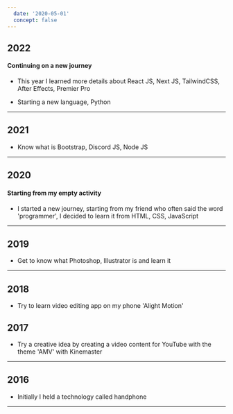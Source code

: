 ```yaml
---
  date: '2020-05-01'
  concept: false
---
```


  ## 2022

  #### Continuing on a new journey

  - This year I learned more details about React JS, Next JS, TailwindCSS, After Effects, Premier Pro
 
  - Starting a new language, Python

  ---

  ## 2021

  - Know what is Bootstrap, Discord JS, Node JS

  ---

  ## 2020

  #### Starting from my empty activity

  - I started a new journey, starting from my friend who often said the word 'programmer', I decided to learn it from HTML, CSS, JavaScript

  ---

  ## 2019

  - Get to know what Photoshop, Illustrator is and learn it

  ---

  ## 2018

  - Try to learn video editing app on my phone 'Alight Motion'

  ## 2017

  - Try a creative idea by creating a video content for YouTube with the theme 'AMV' with Kinemaster

  ---

  ## 2016

  - Initially I held a technology called handphone

  ---
